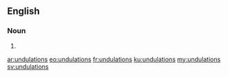 ==English==

===Noun===
{{head|en|plural}}

# {{plural of|undulation|lang=en|nocat=1}}

[[ar:undulations]]
[[eo:undulations]]
[[fr:undulations]]
[[ku:undulations]]
[[my:undulations]]
[[sv:undulations]]